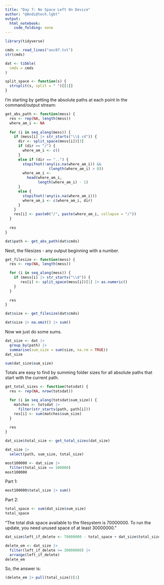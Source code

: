 ```yaml
---
title: "Day 7: No Space Left On Device"
author: "@Andi@tech.lgbt"
output: 
  html_notebook: 
    code_folding: none
---
```


```r
library(tidyverse)
```

```r
cmds <- read_lines("aoc07.txt")
str(cmds)
```

```r
dat <- tibble(
  cmds = cmds
)
```

```r
split_space <- function(s) {
  strsplit(s, split = " ")[[1]]
}
```

I'm starting by getting the absolute paths at each point in the command/output stream:

```r
get_abs_path <- function(mess) {
  res <- rep(NA, length(mess))
  where_am_i <- NA
  
  for (i in seq_along(mess)) {
    if (mess[i] |> str_starts("\\$ cd")) {
      dir <- split_space(mess[i])[3]
      if (dir == "/") {
        where_am_i <- c()
      }
      else if (dir == "..") {
        stopifnot(!any(is.na(where_am_i)) &&
                    (length(where_am_i) > 0))
        where_am_i <-
          head(where_am_i,
               length(where_am_i) - 1)
      }
      else {
        stopifnot(!any(is.na(where_am_i)))
        where_am_i <- c(where_am_i, dir)
      }
    }
    res[i] <- paste0("/", paste(where_am_i, collapse = "/"))
  }
  
  res
}
```


```r
dat$path <- get_abs_path(dat$cmds)
```

Next, the filesizes - any output beginning with a number.

```r
get_filesize <- function(mess) {
  res <- rep(NA, length(mess))

  for (i in seq_along(mess)) {
    if (mess[i] |> str_starts("\\d")) {  
       res[i] <- split_space(mess[i])[1] |> as.numeric()
    }
  }
  
  res
}
```

```r
dat$size <- get_filesize(dat$cmds)
```

```r
dat$size |> na.omit() |> sum()
```
Now we just do some sums.

```r
dat_size <- dat |>
  group_by(path) |>
  summarise(sum_size = sum(size, na.rm = TRUE))
dat_size
```

```r
sum(dat_size$sum_size)
```

Totals are easy to find by summing folder sizes for all absolute paths that start with the current path.

```r
get_total_sizes <- function(totsdat) {
  res <- rep(NA, nrow(totsdat))

  for (i in seq_along(totsdat$sum_size)) {
    matches <- totsdat |>
      filter(str_starts(path, path[i]))
    res[i] <- sum(matches$sum_size)
  }
  
  res 
}
```

```r
dat_size$total_size <- get_total_sizes(dat_size)
```

```r
dat_size |>
  select(path, sum_size, total_size)
```

```r
most100000 <- dat_size |>
  filter(total_size <= 100000)
most100000 
```


Part 1:

```r
most100000$total_size |> sum()
```


Part 2:

```r
total_space <- sum(dat_size$sum_size)
total_space
```

"The total disk space available to the filesystem is 70000000. To run the update, you need unused space of at least 30000000."

```r
dat_size$left_if_delete <- 70000000 - total_space + dat_size$total_size
```

```r
delete_em <- dat_size |>
  filter(left_if_delete >= 30000000) |>
  arrange(left_if_delete)
delete_em
```

So, the answer is:

```r
(delete_em |> pull(total_size))[1]
```

